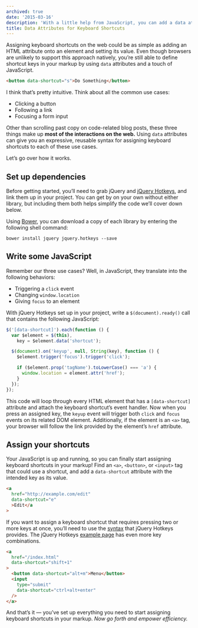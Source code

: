 ```yaml
---
archived: true
date: '2015-03-16'
description: 'With a little help from JavaScript, you can add a data attribute to any HTML element to instantly assign a shortcut key.'
title: Data Attributes for Keyboard Shortcuts
---
```


Assigning keyboard shortcuts on the web could be as simple as adding an HTML attribute onto an element and setting its value. Even though browsers are unlikely to support this approach natively, you’re still able to define shortcut keys in your markup by using `data` attributes and a touch of JavaScript.

```html
<button data-shortcut="s">Do Something</button>
```

I think that’s pretty intuitive. Think about all the common use cases:

- Clicking a button
- Following a link
- Focusing a form input

Other than scrolling past copy on code-related blog posts, these three things make up **most of the interactions on the web.** Using `data` attributes can give you an expressive, reusable syntax for assigning keyboard shortcuts to each of these use cases.

Let’s go over how it works.

## Set up dependencies

Before getting started, you’ll need to grab jQuery and [jQuery Hotkeys][jquery-hotkeys], and link them up in your project. You can get by on your own without either library, but including them both helps simplify the code we’ll cover down below.

Using [Bower][bower], you can download a copy of each library by entering the following shell command:

```shell
bower install jquery jquery.hotkeys --save
```

## Write some JavaScript

Remember our three use cases? Well, in JavaScript, they translate into the following behaviors:

- Triggering a `click` event
- Changing `window.location`
- Giving `focus` to an element

With jQuery Hotkeys set up in your project, write a `$(document).ready()` call that contains the following JavaScript:

```javascript
$('[data-shortcut]').each(function () {
  var $element = $(this),
    key = $element.data('shortcut');

  $(document).on('keyup', null, String(key), function () {
    $element.trigger('focus').trigger('click');

    if ($element.prop('tagName').toLowerCase() === 'a') {
      window.location = element.attr('href');
    }
  });
});
```

This code will loop through every HTML element that has a `[data-shortcut]` attribute and attach the keyboard shortcut’s event handler. Now when you press an assigned key, the `keyup` event will trigger both `click` and `focus` events on its related DOM element. Additionally, if the element is an `<a>` tag, your browser will follow the link provided by the element’s `href` attribute.

## Assign your shortcuts

Your JavaScript is up and running, so you can finally start assigning keyboard shortcuts in your markup! Find an `<a>`, `<button>`, or `<input>` tag that could use a shortcut, and add a `data-shortcut` attribute with the intended key as its value.

```html
<a
  href="http://example.com/edit"
  data-shortcut="e"
  >Edit</a
>
```

If you want to assign a keyboard shortcut that requires pressing two or more keys at once, you’ll need to use the [syntax][jquery-hotkeys-notes] that jQuery Hotkeys provides. The jQuery Hotkeys [example page][jquery-hotkeys-example] has even more key combinations.

```html
<a
  href="/index.html"
  data-shortcut="shift+1"
>
  <button data-shortcut="alt+m">Menu</button>
  <input
    type="submit"
    data-shortcut="ctrl+alt+enter"
  />
</a>
```

And that’s it &mdash; you’ve set up everything you need to start assigning keyboard shortcuts in your markup. _Now go forth and empower efficiency._

[bower]: http://bower.io/
[jquery-hotkeys]: https://github.com/jeresig/jquery.hotkeys
[jquery-hotkeys-notes]: https://github.com/jeresig/jquery.hotkeys#notes
[jquery-hotkeys-example]: https://rawgit.com/jeresig/jquery.hotkeys/master/test-static-01.html
